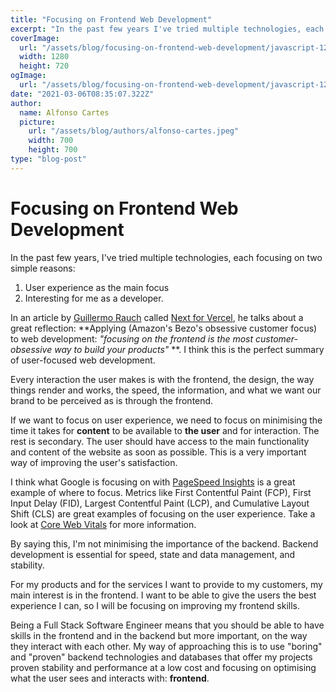 ```yaml
---
title: "Focusing on Frontend Web Development"
excerpt: "In the past few years I've tried multiple technologies, each focusing on two simple reasons..."
coverImage:
  url: "/assets/blog/focusing-on-frontend-web-development/javascript-1280.jpg"
  width: 1280
  height: 720
ogImage:
  url: "/assets/blog/focusing-on-frontend-web-development/javascript-1280.jpg"
date: "2021-03-06T08:35:07.322Z"
author:
  name: Alfonso Cartes
  picture:
    url: "/assets/blog/authors/alfonso-cartes.jpeg"
    width: 700
    height: 700
type: "blog-post"
---
```


# Focusing on Frontend Web Development

In the past few years, I've tried multiple technologies, each focusing on two simple reasons:

1. User experience as the main focus
2. Interesting for me as a developer.

In an article by [Guillermo Rauch](https://www.rauchg.com) called [Next for Vercel](https://rauchg.com/2020/next-for-vercel#frontend-focus), he talks about a great reflection: **Applying (Amazon's Bezo's obsessive customer focus) to web development: _"focusing on the frontend is the most customer-obsessive way to build your products"_ **. I think this is the perfect summary of user-focused web development.

Every interaction the user makes is with the frontend, the design, the way things render and works, the speed, the information, and what we want our brand to be perceived as is through the frontend.

If we want to focus on user experience, we need to focus on minimising the time it takes for **content** to be available to **the user** and for interaction. The rest is secondary. The user should have access to the main functionality and content of the website as soon as possible. This is a very important way of improving the user's satisfaction.

I think what Google is focusing on with [PageSpeed Insights](https://developers.google.com/speed/docs/insights/v5/about) is a great example of where to focus. Metrics like First Contentful Paint (FCP), First Input Delay (FID), Largest Contentful Paint (LCP), and Cumulative Layout Shift (CLS) are great examples of focusing on the user experience. Take a look at [Core Web Vitals](https://web.dev/vitals/) for more information.

By saying this, I'm not minimising the importance of the backend. Backend development is essential for speed, state and data management, and stability.

For my products and for the services I want to provide to my customers, my main interest is in the frontend. I want to be able to give the users the best experience I can, so I will be focusing on improving my frontend skills.

Being a Full Stack Software Engineer means that you should be able to have skills in the frontend and in the backend but more important, on the way they interact with each other. My way of approaching this is to use "boring" and "proven" backend technologies and databases that offer my projects proven stability and performance at a low cost and focusing on optimising what the user sees and interacts with: **frontend**.
